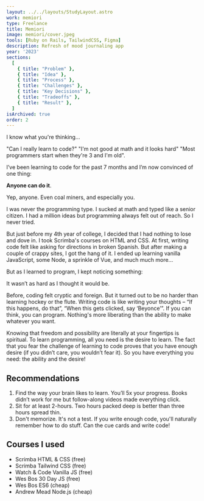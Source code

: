 ```yaml
---
layout: ../../layouts/StudyLayout.astro
work: memiori
type: Freelance
title: Memiori
image: memiori/cover.jpeg
tools: [Ruby on Rails, TailwindCSS, Figma]
description: Refresh of mood journaling app
year: '2023'
sections:
  [
    { title: "Problem" },
    { title: "Idea" },
    { title: "Process" },
    { title: "Challenges" },
    { title: "Key Decisions" },
    { title: "Tradeoffs" },
    { title: "Result" },
  ]
isArchived: true
order: 2
---
```


I know what you're thinking...

"Can I really learn to code?" "I'm not good at math and it looks hard" "Most programmers start when they're 3 and I'm old".

I’ve been learning to code for the past 7 months and I’m now convinced of one thing:

**Anyone can do it**.

Yep, anyone. Even coal miners, and especially you.

I was never the programming type. I sucked at math and typed like a senior citizen. I had a million ideas but programming always felt out of reach. So I never tried.

But just before my 4th year of college, I decided that I had nothing to lose and dove in. I took Scrimba's courses on HTML and CSS. At first, writing code felt like asking for directions in broken Spanish. But after making a couple of crappy sites, I got the hang of it. I ended up learning vanilla JavaScript, some Node, a sprinkle of Vue, and much much more...

But as I learned to program, I kept noticing something:

It wasn’t as hard as I thought it would be.

Before, coding felt cryptic and foreign. But it turned out to be no harder than learning hockey or the flute. Writing code is like writing your thoughts – “If this happens, do that”, “When this gets clicked, say ‘Beyonce’”. If you can think, you can program. Nothing's more liberating than the ability to make whatever you want.

Knowing that freedom and possibility are literally at your fingertips is spiritual. To learn programming, all you need is the desire to learn. The fact that you fear the challenge of learning to code proves that you have enough desire (if you didn’t care, you wouldn’t fear it). So you have everything you need: the ability and the desire!

## Recommendations

1. Find the way your brain likes to learn. You’ll 5x your progress. Books didn’t work for me but follow-along videos made everything click.
2. Sit for at least 2-hours. Two hours packed deep is better than three hours spread thin.
3. Don't memorize. It's not a test. If you write enough code, you'll naturally remember how to do stuff. Can the cue cards and write code!

## Courses I used

- Scrimba HTML & CSS (free)
- Scrimba Tailwind CSS (free)
- Watch & Code Vanilla JS (free)
- Wes Bos 30 Day JS (free)
- Wes Bos ES6 (cheap)
- Andrew Mead Node.js (cheap)
